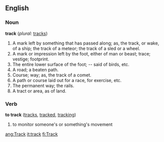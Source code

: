 ==English==

===Noun===
'''track'''  (''plural:'' [[tracks]])
#A mark left by something that has passed along; as, the track, or wake, of a ship; the track of a meteor; the track of a sled or a wheel.
#A mark or impression left by the foot, either of man or beast; trace; vestige; footprint.
#The entire lower surface of the foot; -- said of birds, etc.
#A road; a beaten path.
#Course; way; as, the track of a comet.
#A path or course laid out for a race, for exercise, etc.
#The permanent way; the rails.
#A tract or area, as of land.

===Verb===
'''to track'''  ([[tracks]], [[tracked]], [[tracking]])
# to monitor someone's or something's movement

[[ang:Track]]
[[it:track]]
[[fi:Track]]